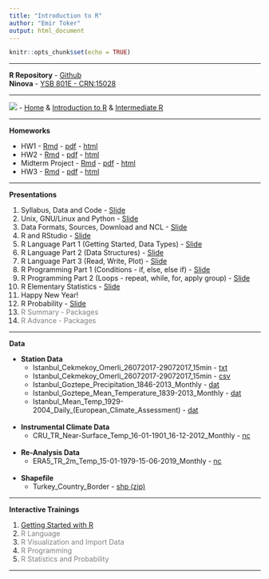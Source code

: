 ```yaml
---
title: "Introduction to R"
author: "Emir Toker"
output: html_document 
---
```


```r
knitr::opts_chunk$set(echo = TRUE)
```

***

**R Repository** -  [Github](https://github.com/emirtoker/Software_Tools_R_Github)             
**Ninova** - [YSB 801E - CRN:15028](https://ninova.itu.edu.tr/Sinif/12600.58009)

***

![](dc_logo6.png) - [Home](https://www.datacamp.com/home) & [Introduction to R](https://www.datacamp.com/courses/free-introduction-to-r) & [Intermediate R](https://www.datacamp.com/courses/intermediate-r)

***

 **Homeworks** 

 - HW1 - [Rmd](https://web.itu.edu.tr/tokerem/my_r_notebook_emir.Rmd) - [pdf](https://web.itu.edu.tr/tokerem/my_r_notebook_emir.pdf) - [html](https://web.itu.edu.tr/tokerem/my_r_notebook_emir.html)
 - HW2 - [Rmd](https://web.itu.edu.tr/tokerem/Software_Tools_Homework_II_Emir.Rmd) - [pdf](https://web.itu.edu.tr/tokerem/Software_Tools_Homework_II_Emir.pdf) - [html](https://web.itu.edu.tr/tokerem/Software_Tools_Homework_II_Emir.html)
 - Midterm Project - [Rmd](https://web.itu.edu.tr/tokerem/Software_Tools_R_MidTerm_Project_Emir.Rmd) - [pdf](https://web.itu.edu.tr/tokerem/Software_Tools_R_MidTerm_Project_Emir.pdf) - [html](https://web.itu.edu.tr/tokerem/Software_Tools_R_MidTerm_Project_Emir.html)
- HW3 - [Rmd](https://web.itu.edu.tr/tokerem/Software_Tools_Homework_III_Emir.Rmd) - [pdf](https://web.itu.edu.tr/tokerem/Software_Tools_Homework_III_Emir.pdf) - [html](https://web.itu.edu.tr/tokerem/Software_Tools_Homework_III_Emir.html)

<!--  [Answer](https://web.itu.edu.tr/tokerem/Software_Tools_R_Homework3_Answer.nb.html)
- Assessment_Test - [html](https://web.itu.edu.tr/tokerem/Assessment_Test.html) -->

***

**Presentations**

1. Syllabus, Data and Code - [Slide](http://rpubs.com/emirtoker/software_tools_week1)
2. Unix, GNU/Linux and Python - [Slide](http://rpubs.com/emirtoker/software_tools_week2)
3. Data Formats, Sources, Download and NCL - [Slide](https://rpubs.com/emir/software_tools_week3)
4. R and RStudio - [Slide](http://rpubs.com/emirtoker/software_tools_week4)
5. R Language Part 1 (Getting Started, Data Types) - [Slide](http://rpubs.com/emir/software_tools_week5)
6. R Language Part 2 (Data Structures) - [Slide](http://rpubs.com/emir/software_tools_week6)
7. R Language Part 3 (Read, Write, Plot) - [Slide](http://rpubs.com/emirtoker/software_tools_week7)
8. R Programming Part 1 (Conditions - if, else, else if) - [Slide](http://rpubs.com/emirtoker/software_tools_week8)
9. R Programming Part 2 (Loops - repeat, while, for, apply group) - [Slide](http://rpubs.com/emirtoker/software_tools_week9)
10. R Elementary Statistics - [Slide](http://rpubs.com/emirtoker/software_tools_w10)
11. Happy New Year!
12. R Probability - [Slide](http://rpubs.com/emirtoker/software_tools_w13)
13. <span style="color:grey">R Summary - Packages</span>
14. <span style="color:grey">R Advance - Packages</span>

***

**Data**

- **Station Data**
    - Istanbul_Cekmekoy_Omerli_26072017-29072017_15min - [txt](https://web.itu.edu.tr/~tokerem/18397_Cekmekoy_Omerli_15min.txt)
    - Istanbul_Cekmekoy_Omerli_26072017-29072017_15min - [csv](https://web.itu.edu.tr/~tokerem/18397_Cekmekoy_Omerli_15min.csv)
    - Istanbul_Goztepe_Precipitation_1846-2013_Monthly - [dat](https://web.itu.edu.tr/~tokerem/Goztepe_IST_Prcp_1846-2013_Monthly.dat)
    - Istanbul_Goztepe_Mean_Temperature_1839-2013_Monthly - [dat](https://web.itu.edu.tr/~tokerem/Goztepe_IST_Temp_1839-2013_Monthly.dat)
    - Istanbul_Mean_Temp_1929-2004_Daily_(European_Climate_Assessment) - [dat](https://web.itu.edu.tr/~tokerem/Istanbul_Mean_Temp_1929-2004_Daily_European_Climate_Assessment.dat)
<br/><br/>
- **Instrumental Climate Data**
    - CRU_TR_Near-Surface_Temp_16-01-1901_16-12-2012_Monthly - [nc](https://web.itu.edu.tr/~tokerem/cru_1901_2012_tmp_TR.nc)
<br/><br/>
- **Re-Analysis Data**
    - ERA5_TR_2m_Temp_15-01-1979-15-06-2019_Monthly - [nc](https://web.itu.edu.tr/~tokerem/era5_t2m_TR.nc)
<br/><br/>
- **Shapefile**
    - Turkey_Country_Border - [shp (zip)](https://web.itu.edu.tr/~tokerem/turkiye.zip)
    
***

**Interactive Trainings** 

1. [Getting Started with R](https://emir-toker.shinyapps.io/R_Interactive_Training_and_Quiz/)
2. <span style="color:grey">R Language</span>
3. <span style="color:grey">R Visualization and Import Data</span>
4. <span style="color:grey">R Programming</span>
5. <span style="color:grey">R Statistics and Probability</span>

***



<!-- ***
  [ANKET](https://forms.gle/9STHrJstFuE7mVzq8) --> 

<!--  Final Project - [Rmd](https://web.itu.edu.tr/tokerem/Final_Project.Rmd) - [pdf](https://web.itu.edu.tr/tokerem/Final_Project.pdf) - [html](https://web.itu.edu.tr/tokerem/Final_Project.html) -->



<!-- **KNMI Data - ERA5 2m-Temp - CDO and NCO**--> 
<!-- WeTransfer - [era5_t2m.zip](https://we.tl/t-x55NHIxrGo)--> 
<!-- ***--> 

<!--⁨Macintosh HD⁩ ▸ ⁨Library⁩ ▸ ⁨Frameworks⁩ ▸ ⁨R.framework⁩ ▸ ⁨Versions⁩ ▸ ⁨4.0⁩ ▸ ⁨Resources⁩ ▸ ⁨library⁩ ▸ ⁨rmarkdown⁩ ▸ ⁨rmd⁩ ▸ ⁨h⁩ ▸ ⁨bootstrap⁩ ▸ ⁨css⁩--> 
<!-- colors diff #0ce3ac (Vivid cyan-lime green, linkler gözüken) -----  #ff4500 (orange-Red) --> 
<!-- colors diff #00bc8c (Vivid cyan-lime green, başlıklara fare ile gelince) ----- #ffa500 (orange1) --> 


<!-- <span style="color:Red">***---***</span><span style="color:DarkOrange">***---***</span><span style="color:Yellow">***---***</span><span style="color:DarkGreen">***---***</span><span style="color:Blue">***---***</span></span><span style="color:DarkViolet">***---***</span>  --> 






<!-- DarkCyan  --> 
<!-- SeaGreen  --> 
<!-- SteelBlue  --> 
<!-- Teal  --> 

